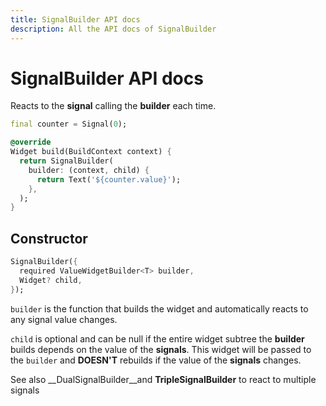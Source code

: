 ```yaml
---
title: SignalBuilder API docs
description: All the API docs of SignalBuilder
---
```


# SignalBuilder API docs

Reacts to the __signal__ calling the __builder__ each time.

```dart
final counter = Signal(0);

@override
Widget build(BuildContext context) {
  return SignalBuilder(
    builder: (context, child) {
      return Text('${counter.value}');
    },
  );
}
```

## Constructor

```dart
SignalBuilder({
  required ValueWidgetBuilder<T> builder,
  Widget? child,
});
```
`builder` is the function that builds the widget and automatically reacts to any signal value changes.

`child` is optional and can be null if the entire widget subtree the __builder__ builds depends on the value of the __signals__. This widget will be passed to the `builder` and __DOESN'T__ rebuilds if the value of the __signals__ changes.

<Info>See also __DualSignalBuilder__and __TripleSignalBuilder__ to react to multiple signals</Info>
